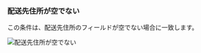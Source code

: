 ### 配送先住所が空でない

この条件は、配送先住所のフィールドが空でない場合に一致します。

<img
  src="/images/essentials/condition-sets/shipping-address-is-not-empty.webp"
  alt="配送先住所が空でない"
/>

